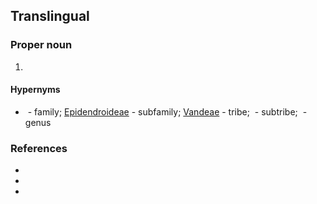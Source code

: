 ==Translingual==
{{rfi|mul}}

===Proper noun===
{{taxoninfl|head={{taxlink|Phalaenopsis|genus|noshow=1}} {{epinew|amabilis||la}}|i=1|g=f}}

# {{taxon|species|family|Orchidaceae|the {{vern|moon orchid}}}}

====Hypernyms====
* {{sense|species}} {{l|mul|Orchidaceae}}&nbsp;- family; [[Epidendroideae]]&nbsp;- subfamily; [[Vandeae]]&nbsp;- tribe; {{taxlink|Aeridinae|subtribe|noshow=1}}&nbsp;- subtribe; {{taxlink|Phalaenopsis|genus|noshow=1}}&nbsp;- genus

===References===
* {{pedia|i=1}}
* {{specieslite|i=1}}
* {{comcatlite|i=1}}